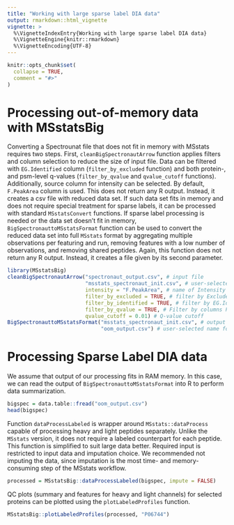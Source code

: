 ```yaml
---
title: "Working with large sparse label DIA data"
output: rmarkdown::html_vignette
vignette: >
  %\VignetteIndexEntry{Working with large sparse label DIA data}
  %\VignetteEngine{knitr::rmarkdown}
  %\VignetteEncoding{UTF-8}
---
```


```r
knitr::opts_chunk$set(
  collapse = TRUE,
  comment = "#>"
)
```


# Processing out-of-memory data with MSstatsBig

Converting a Spectrounat file that does not fit in memory with MSstats requires two steps.
First, `cleanBigSpectronautArrow` function applies filters and column selection to reduce the size of input file.
Data can be filtered with `EG.Identified` column (`filter_by_excluded` function) and both protein-, and psm-level q-values (`filter_by_qvalue` and `qvalue_cutoff` functions).
Additionally, source column for intensity can be selected. By default, `F.PeakArea` column is used.
This does not return any R output. Instead, it creates a csv file with reduced data set.
If such data set fits in memory and does not require special treatment for sparse labels, it can be processed with standard `MSstatsConvert` functions.
If sparse label processing is needed or the data set doesn't fit in memory, `BigSpectronauttoMSstatsFormat` function can be used to convert the reduced data set into full `MSstats` format by aggregating multiple observations per featuring and run, removing features with a low number of observations, and removing shared peptides.
Again, this function does not return any R output. Instead, it creates a file given by its second parameter.

```r
library(MSstatsBig)
cleanBigSpectronautArrow("spectronaut_output.csv", # input file
                         "msstats_spectronaut_init.csv", # user-selected name for output file
                         intensity = "F.PeakArea", # name of Intensity column
                         filter_by_excluded = TRUE, # filter by ExcludedFromQuantification column
                         filter_by_identified = TRUE, # filter by EG.Identified column
                         filter_by_qvalue = TRUE, # Filter by columns PG.Qvalue and EG.Qvalue
                         qvalue_cutoff = 0.01) # Q-value cutoff
BigSpectronauttoMSstatsFormat("msstats_spectronaut_init.csv", # output of cleanBigSpectronautArrow
                              "oom_output.csv") # user-selected name for output file
```

# Processing Sparse Label DIA data

We assume that output of our processing fits in RAM memory.
In this case, we can read the output of `BigSpectronauttoMSstatsFormat` into R to perform data summarization.

```r
bigspec = data.table::fread("oom_output.csv")
head(bigspec)
```

Function `dataProcessLabeled` is wrapper around `MSstats::dataProcess` capable of processing heavy and light peptides separately. Unlike the `MSstats` version, it does not require a labeled counterpart for each peptide. 
This function is simplified to suit large data better.
Required input is restricted to input data and imputation choice. We recommended not imputing the data, since imputation is the most time- and memory-consuming step of the MSstats workflow.

```r
processed = MSstatsBig::dataProcessLabeled(bigspec, impute = FALSE)
```

QC plots (summary and features for heavy and light channels) for selected proteins can be plotted using the `plotLabeledProfiles` function.

```r
MSstatsBig::plotLabeledProfiles(processed, "P06744") 
```
